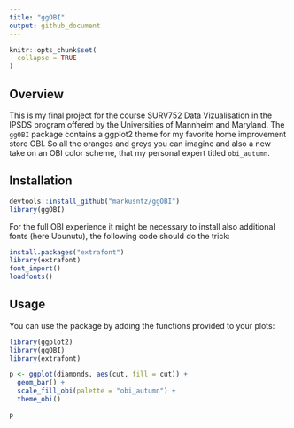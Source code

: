 ```yaml
---
title: "ggOBI"
output: github_document
---
```


```r
knitr::opts_chunk$set(
  collapse = TRUE
)
```

## Overview

This is my final project for the course SURV752 Data Vizualisation in the IPSDS program offered by the Universities of Mannheim and Maryland. 
The ```ggOBI``` package contains a ggplot2 theme for my favorite home improvement store OBI. So all the oranges and greys you can imagine and also a new take on an OBI color scheme, that my personal expert titled ```obi_autumn```.

## Installation

```r
devtools::install_github("markusntz/ggOBI")
library(ggOBI)
```

For the full OBI experience it might be necessary to install also additional fonts (here Ubunutu), the following code should do the trick:

```r
install.packages("extrafont")
library(extrafont)
font_import()
loadfonts()
```

## Usage

You can use the package by adding the functions provided to your plots:

```r
library(ggplot2)
library(ggOBI) 
library(extrafont)

p <- ggplot(diamonds, aes(cut, fill = cut)) + 
  geom_bar() + 
  scale_fill_obi(palette = "obi_autumn") + 
  theme_obi()

p 
```
